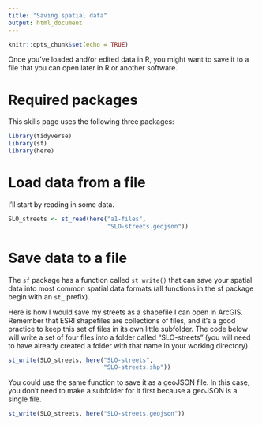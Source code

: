 ```yaml
---
title: "Saving spatial data"
output: html_document
---
```


```r
knitr::opts_chunk$set(echo = TRUE)
```

Once you've loaded and/or edited data in R, you might want to 
save it to a file that you can open later in R or another 
software.

# Required packages

This skills page uses the following three packages:

```r
library(tidyverse)
library(sf)
library(here)
```

# Load data from a  file

I'll start by reading in some data. 

```r
SLO_streets <- st_read(here("a1-files",
                            "SLO-streets.geojson"))
```

# Save data to a file

The `sf` package has a function 
called `st_write()` that can save your spatial data into most common spatial 
data formats (all functions in the sf package begin with an `st_` prefix).

Here is how I would save my streets as a shapefile I can open in ArcGIS. 
Remember that ESRI shapefiles are collections of files, and it's a
good practice to keep this set of files in its own little subfolder.
The code below will write a set of four files into a folder called 
"SLO-streets" (you will need to have already created a folder with
that name in your working directory).

```r
st_write(SLO_streets, here("SLO-streets", 
                           "SLO-streets.shp"))
```

You could use the same function to save it as a geoJSON file. In this case, you 
don't need to make a subfolder for it first because a geoJSON is a single file.

```r
st_write(SLO_streets, here("SLO-streets.geojson"))
```

